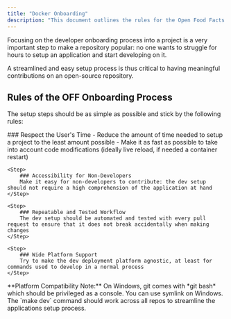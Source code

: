 ```yaml
---
title: "Docker Onboarding"
description: "This document outlines the rules for the Open Food Facts Docker onboarding process, emphasizing simplicity, speed, and platform independence to facilitate contributions from both developers and non-developers, ensuring a repeatable and tested workflow."
---
```



<Callout type="info">
    Focusing on the developer onboarding process into a project is a very important step to make a repository popular: no one wants to struggle for hours to setup an application and start developing on it.
</Callout>

A streamlined and easy setup process is thus critical to having meaningful contributions on an open-source repository.

## Rules of the OFF Onboarding Process

The setup steps should be as simple as possible and stick by the following rules:

<Steps>
    <Step >
        ### Respect the User's Time
        - Reduce the amount of time needed to setup a project to the least amount possible
        - Make it as fast as possible to take into account code modifications (ideally live reload, if needed a container restart)
    </Step>

    <Step>
        ### Accessibility for Non-Developers
        Make it easy for non-developers to contribute: the dev setup should not require a high comprehension of the application at hand
    </Step>

    <Step>
        ### Repeatable and Tested Workflow
        The dev setup should be automated and tested with every pull request to ensure that it does not break accidentally when making changes
    </Step>

    <Step>
        ### Wide Platform Support
        Try to make the dev deployment platform agnostic, at least for commands used to develop in a normal process
    </Step>
</Steps>

<Callout type="info">
    **Platform Compatibility Note:**
    On Windows, git comes with *git bash* which should be privileged as a console. You can use symlink on Windows.
</Callout>

<Callout type="info">
    The `make dev` command should work across all repos to streamline the applications setup process.
</Callout>